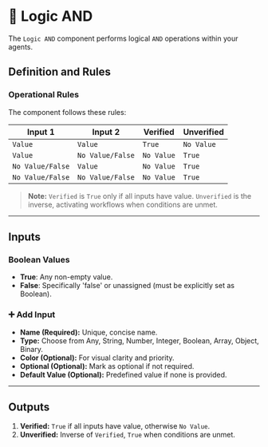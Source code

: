 # 🔗 Logic AND

The `Logic AND` component performs logical `AND` operations within your agents.

## Definition and Rules

### Operational Rules

The component follows these rules:

| Input 1          | Input 2          | Verified   | Unverified |
|------------------|------------------|------------|------------|
| `Value`          | `Value`          | `True`     | `No Value` |
| `Value`          | `No Value/False` | `No Value` | `True`     |
| `No Value/False` | `Value`          | `No Value` | `True`     |
| `No Value/False` | `No Value/False` | `No Value` | `True`     |

> **Note:** `Verified` is `True` only if all inputs have value. `Unverified` is the inverse, activating workflows when conditions are unmet.



---

## Inputs

### Boolean Values

- **True**: Any non-empty value.
- **False**: Specifically 'false' or unassigned (must be explicitly set as Boolean).

### ➕ Add Input

- **Name (Required):** Unique, concise name.
- **Type:** Choose from Any, String, Number, Integer, Boolean, Array, Object, Binary.
- **Color (Optional):** For visual clarity and priority.
- **Optional (Optional):** Mark as optional if not required.
- **Default Value (Optional):** Predefined value if none is provided.

---

## Outputs

1. **Verified:** `True` if all inputs have value, otherwise `No Value`.
2. **Unverified:** Inverse of `Verified`, `True` when conditions are unmet.